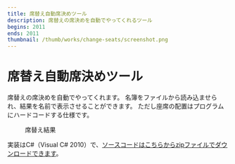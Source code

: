 ```yaml
---
title: 席替え自動席決めツール
description: 席替えの席決めを自動でやってくれるツール
begins: 2011
ends: 2011
thumbnail: /thumb/works/change-seats/screenshot.png
---
```


# 席替え自動席決めツール
席替えの席決めを自動でやってくれます。
名簿をファイルから読み込ませられ、結果を名前で表示させることができます。
ただし座席の配置はプログラムにハードコードする仕様です。
<figure style="height:calc(6*var(--line-height-length))">
  <RemoteImage src="/thumb/works/change-seats/screenshot.png" width="320" height="188" alt="席決めの結果、画面に誰がどの席に決まったのかが表示されています。" />
  <figcaption>席替え結果</figcaption>
</figure>
実装はC#（Visual C# 2010）で、<a href="https://img.nahcnuj.work/works/change-seats/change-seats_src.zip" target="_blank">ソースコードはこちらからzipファイルでダウンロードできます</a>。
